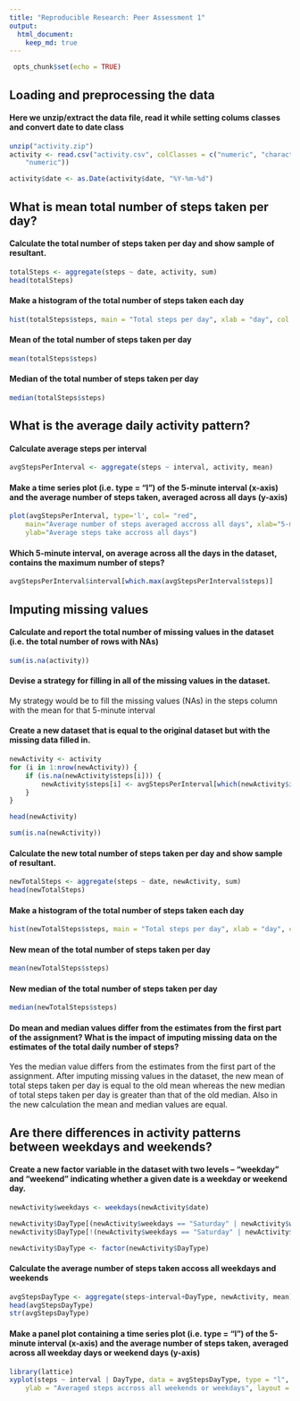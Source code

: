```yaml
---
title: "Reproducible Research: Peer Assessment 1"
output: 
  html_document:
    keep_md: true
---
```

```r
 opts_chunk$set(echo = TRUE)
```


## Loading and preprocessing the data

#### Here we unzip/extract the data file, read it while setting colums classes and convert date to date class
```r
unzip("activity.zip")
activity <- read.csv("activity.csv", colClasses = c("numeric", "character", 
    "numeric"))

activity$date <- as.Date(activity$date, "%Y-%m-%d")
```

## What is mean total number of steps taken per day?

#### Calculate the total number of steps taken per day and show sample of resultant.
```r
totalSteps <- aggregate(steps ~ date, activity, sum)
head(totalSteps)
```
#### Make a histogram of the total number of steps taken each day
```r
hist(totalSteps$steps, main = "Total steps per day", xlab = "day", col = "blue")
```

#### Mean of the total number of steps taken per day
```r
mean(totalSteps$steps)
```

#### Median of the total number of steps taken per day
```r
median(totalSteps$steps)
```


## What is the average daily activity pattern?

#### Calculate average steps per interval
```r
avgStepsPerInterval <- aggregate(steps ~ interval, activity, mean)
```

#### Make a time series plot (i.e. type = "l") of the 5-minute interval (x-axis) and the average number of steps taken, averaged across all days (y-axis)
```r
plot(avgStepsPerInterval, type='l', col= "red", 
  	main="Average number of steps averaged accross all days", xlab="5-minute interval", 
    ylab="Average steps take accross all days")
```

#### Which 5-minute interval, on average across all the days in the dataset, contains the maximum number of steps?
```r
avgStepsPerInterval$interval[which.max(avgStepsPerInterval$steps)]
```


## Imputing missing values

#### Calculate and report the total number of missing values in the dataset (i.e. the total number of rows with NAs)
```r
sum(is.na(activity))
```

#### Devise a strategy for filling in all of the missing values in the dataset.

My strategy would be to fill the missing values (NAs) in the steps column with the mean for that 5-minute interval

#### Create a new dataset that is equal to the original dataset but with the missing data filled in.
```r
newActivity <- activity 
for (i in 1:nrow(newActivity)) {
    if (is.na(newActivity$steps[i])) {
        newActivity$steps[i] <- avgStepsPerInterval[which(newActivity$interval[i] == avgStepsPerInterval$interval), ]$steps
    }
}

head(newActivity)
```


```r
sum(is.na(newActivity))
```


#### Calculate the new total number of steps taken per day and show sample of resultant.
```r
newTotalSteps <- aggregate(steps ~ date, newActivity, sum)
head(newTotalSteps)
```
#### Make a histogram of the total number of steps taken each day
```r
hist(newTotalSteps$steps, main = "Total steps per day", xlab = "day", col = "green")
```

#### New mean of the total number of steps taken per day
```r
mean(newTotalSteps$steps)
```

#### New median of the total number of steps taken per day
```r
median(newTotalSteps$steps)
```

#### Do mean and median values differ from the estimates from the first part of the assignment? What is the impact of imputing missing data on the estimates of the total daily number of steps?
Yes the median value differs from the estimates from the first part of the assignment. After imputing missing values in the dataset, the new mean of total steps taken per day is equal to the old mean whereas the new median of total steps taken per day is greater than that of the old median. Also in the new calculation the mean and median values are equal.

## Are there differences in activity patterns between weekdays and weekends?

#### Create a new factor variable in the dataset with two levels – “weekday” and “weekend” indicating whether a given date is a weekday or weekend day.

```r
newActivity$weekdays <- weekdays(newActivity$date)

newActivity$DayType[(newActivity$weekdays == "Saturday" | newActivity$weekdays == "Sunday")] <- "weekend"
newActivity$DayType[!(newActivity$weekdays == "Saturday" | newActivity$weekdays == "Sunday")] <- "weekday"

newActivity$DayType <- factor(newActivity$DayType)
```
#### Calculate the average number of steps taken accoss all weekdays and weekends

```r
avgStepsDayType <- aggregate(steps~interval+DayType, newActivity, mean)
head(avgStepsDayType)
str(avgStepsDayType)
```
#### Make a panel plot containing a time series plot (i.e. type = "l") of the 5-minute interval (x-axis) and the average number of steps taken, averaged across all weekday days or weekend days (y-axis)

```r
library(lattice)
xyplot(steps ~ interval | DayType, data = avgStepsDayType, type = "l", xlab = "5-minute interval", 
  	ylab = "Averaged steps accross all weekends or weekdays", layout = c(1, 2))
```

